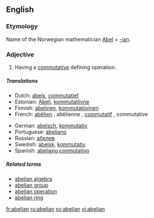 {{see|Abelian}}
{{wikipedia|abelian}}
==English==

===Etymology===
Name of the Norwegian mathematician [[w:Niels Henrik Abel|Abel]] + [[-ian]].

===Adjective===
{{en-adj}}

# {{algebra}} Having a [[commutative]] defining operation.

=====Translations=====

{{trans-top|math: of a group}}
*Dutch: [[abels]], [[commutatief]]
*Estonian: [[Abeli]], [[kommutatiivne]]
*Finnish: [[abelinen]], [[kommutatiivinen]]
*French: [[abélien]] {{m}}, abélienne {{f}}, [[commutatif]] {{m}}, commutative {{f}}
{{trans-mid}}
*German: [[abelsch]], [[kommutativ]]
*Portuguese: [[abeliano#Portuguese|abeliano]]
*Russian: [[абелев]]
*Swedish: [[abelsk]], [[kommutativ]]
*Spanish: [[abeliano]],[[conmutativo]]
{{trans-bottom}}

=====Related terms=====
*[[abelian algebra]]
*[[abelian group]]
*[[abelian operation]] <!-- less widely attested -->
*[[abelian ring]]

[[fr:abelian]]
[[ru:abelian]]
[[sv:abelian]]
[[vi:abelian]]